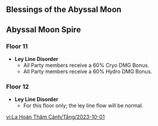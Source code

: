 {{Abyssal Moon Spire
|startVersion   = 4.1
|start          = 2023-10-01
|end            = 2023-11-15
|prev           = 2023-09-01
|next           = 2023-11-16
|floor11Changed = 1
|floor12Changed = 1
}}

==Blessings of the Abyssal Moon==
{{Blessing of the Abyssal Moon Schedule}}

==Abyssal Moon Spire==
===Floor 11===
* '''Ley Line Disorder'''
** All Party members receive a 60% Cryo DMG Bonus.
** All Party members receive a 60% Hydro DMG Bonus.
{{Domain Enemies
|level1      = 88
|target1     = Target defense progress greater than (20/40/60)%
|enemies1_1  = Eremite Crossbow*4;Eremite Ravenbeak Halberdier*1;Eremite Linebreaker*4;Eremite Sword-Dancer*1;Eremite Desert Clearwater*2
|enemies1_2  = Stonehide Lawachurl*1//Thunderhelm Lawachurl*1
|level2      = 90
|target2     = Remaining challenge time longer than (60/180/300) sec.
|enemies2_1  = Cryo Specter*6;Electro Specter*6;Pyro Specter*4;Dendro Specter*2
|enemies2_2  = Ruin Guard*1//Ruin Grader*1//Ruin Drake: Earthguard*1
|level3      = 92
|target3     = Remaining challenge time longer than (180/300/420) sec.
|enemies3_1  = Large Pyro Slime*2;Large Electro Slime*2;Mutant Electro Slime*2;Sternshield Crab*2;Bubbler Seahorse*1//Pyro Abyss Mage*1;Overgrown Breacher Primus*2
|enemies3_2  = Veteran Tainted Water-Splitting Phantasm*1;Veteran Tainted Water-Spouting Phantasm*1
}}

===Floor 12===
* '''Ley Line Disorder'''
** For this floor only; the ley line flow will be normal.
{{Domain Enemies
|level1      = 95
|target1     = Remaining challenge time longer than 180/300/420 sec
|enemies1_1  = Millennial Pearl Seahorse*1
|enemies1_2  = Rockfond Rifthound Whelp*5;Thundercraven Rifthound Whelp*5;Rockfond Rifthound*1;Thundercraven Rifthound*1//Pyro Abyss Mage*3
|level2      = 98
|target2     = Remaining challenge time longer than 180/300/420 sec
|enemies2_1  = Primordial Bathysmal Vishap Hatchling*2//Construction Specialist Mek - Pneuma*1;Suppression Specialist Mek - Pneuma*1
|enemies2_2  = Icewind Suite: Dirge of Coppelia*1
|level3      = 100
|target3     = Remaining challenge time longer than 180/300/420 sec
|enemies3_1  = Mirror Maiden*1//Wind Operative*2
|enemies3_2  = Experimental Field Generator*1
}}

[[vi:La Hoàn Thâm Cảnh/Tầng/2023-10-01]]